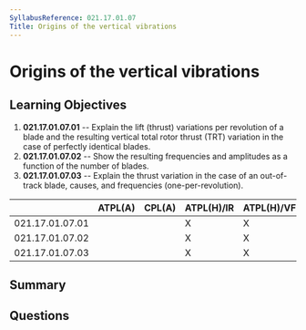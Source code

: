 ```yaml
---
SyllabusReference: 021.17.01.07
Title: Origins of the vertical vibrations
---
```


# Origins of the vertical vibrations

## Learning Objectives

1. **021.17.01.07.01** -- Explain the lift (thrust) variations per revolution of
   a blade and the resulting vertical total rotor thrust (TRT) variation in the
   case of perfectly identical blades.
2. **021.17.01.07.02** -- Show the resulting frequencies and amplitudes as a
   function of the number of blades.
3. **021.17.01.07.03** -- Explain the thrust variation in the case of an
   out-of-track blade, causes, and frequencies (one-per-revolution).

|                 | ATPL(A) | CPL(A) | ATPL(H)/IR | ATPL(H)/VFR | CPL(H) | IR  | CBIR(A) |
| --------------- | ------- | ------ | ---------- | ----------- | ------ | --- | ------- |
| 021.17.01.07.01 |         |        | X          | X           | X      |     |         |
| 021.17.01.07.02 |         |        | X          | X           | X      |     |         |
| 021.17.01.07.03 |         |        | X          | X           | X      |     |         |

## Summary

## Questions
